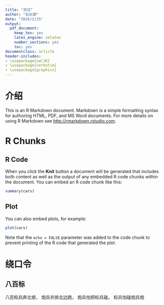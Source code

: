 ```yaml
---
title: "测试"
author: "石长顺"
date: "2016/2/25"
output: 
  pdf_document:
    keep_tex: yes
    latex_engine: xelatex
    number_sections: yes
    toc: yes
documentclass: article
header-includes:
- \usepackage{xeCJK}
- \usepackage{verbatim}
- \usepackage{graphicx}
---
```



# 介绍

This is an R Markdown document. Markdown is a simple formatting syntax for authoring HTML, PDF, and MS Word documents. For more details on using R Markdown see <http://rmarkdown.rstudio.com>.

\newpage

# R Chunks

## R Code

When you click the **Knit** button a document will be generated that includes both content as well as the output of any embedded R code chunks within the document. You can embed an R code chunk like this:

```r
summary(cars)
```

## Plot


You can also embed plots, for example:

```r
plot(cars)
```

Note that the `echo = FALSE` parameter was added to the code chunk to prevent printing of the R code that generated the plot.

\newpage

# 绕口令

## 八百标

八百标兵奔北坡，
炮兵并排北边跑，
炮兵怕把标兵碰，
标兵怕碰炮兵炮
